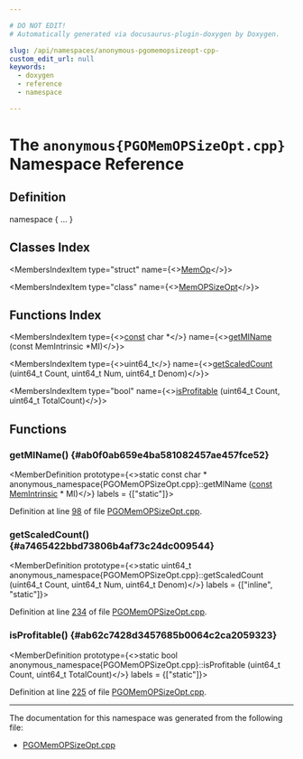 ```yaml
---

# DO NOT EDIT!
# Automatically generated via docusaurus-plugin-doxygen by Doxygen.

slug: /api/namespaces/anonymous-pgomemopsizeopt-cpp-
custom_edit_url: null
keywords:
  - doxygen
  - reference
  - namespace

---
```





# The `anonymous{PGOMemOPSizeOpt.cpp}` Namespace Reference

<DoxygenPage pluginConfig={pluginConfig}>



## Definition

<CodeBlock>namespace &#123; ... &#125;</CodeBlock>

## Classes Index

<MembersIndex>

<MembersIndexItem
  type="struct"
  name={<><a href="/docs/api/structs/anonymous-namespace-pgomemopsizeopt-cpp-/memop">MemOp</a></>}>
</MembersIndexItem>

<MembersIndexItem
  type="class"
  name={<><a href="/docs/api/classes/anonymous-namespace-pgomemopsizeopt-cpp-/memopsizeopt">MemOPSizeOpt</a></>}>
</MembersIndexItem>

</MembersIndex>

## Functions Index

<MembersIndex>

<MembersIndexItem
  type={<><a href="/docs/api/files/lib/lib/target/lib/target/aarch64/aarch64promoteconstant-cpp/#a90f8350fecae261c25be85d38b451bff">const</a> char &#42;</>}
  name={<><a href="#ab0f0ab659e4ba581082457ae457fce52">getMIName</a> (const MemIntrinsic &#42;MI)</>}>
</MembersIndexItem>

<MembersIndexItem
  type={<>uint64&#95;t</>}
  name={<><a href="#a7465422bbd73806b4af73c24dc009544">getScaledCount</a> (uint64&#95;t Count, uint64&#95;t Num, uint64&#95;t Denom)</>}>
</MembersIndexItem>

<MembersIndexItem
  type="bool"
  name={<><a href="#ab62c7428d3457685b0064c2ca2059323">isProfitable</a> (uint64&#95;t Count, uint64&#95;t TotalCount)</>}>
</MembersIndexItem>

</MembersIndex>


<SectionDefinition>

## Functions

### getMIName() {#ab0f0ab659e4ba581082457ae457fce52}

<MemberDefinition
  prototype={<>static const char &#42; anonymous&#95;namespace&#123;PGOMemOPSizeOpt.cpp&#125;::getMIName (<a href="/docs/api/files/lib/lib/target/lib/target/aarch64/aarch64promoteconstant-cpp/#a90f8350fecae261c25be85d38b451bff">const</a> <a href="/docs/api/classes/llvm/memintrinsic">MemIntrinsic</a> &#42; MI)</>}
  labels = {["static"]}>

Definition at line <a href="/docs/api/files/lib/lib/transforms/lib/transforms/instrumentation/pgomemopsizeopt-cpp/#l00098">98</a> of file <a href="/docs/api/files/lib/lib/transforms/lib/transforms/instrumentation/pgomemopsizeopt-cpp">PGOMemOPSizeOpt.cpp</a>.
</MemberDefinition>

### getScaledCount() {#a7465422bbd73806b4af73c24dc009544}

<MemberDefinition
  prototype={<>static uint64&#95;t anonymous&#95;namespace&#123;PGOMemOPSizeOpt.cpp&#125;::getScaledCount (uint64&#95;t Count, uint64&#95;t Num, uint64&#95;t Denom)</>}
  labels = {["inline", "static"]}>

Definition at line <a href="/docs/api/files/lib/lib/transforms/lib/transforms/instrumentation/pgomemopsizeopt-cpp/#l00234">234</a> of file <a href="/docs/api/files/lib/lib/transforms/lib/transforms/instrumentation/pgomemopsizeopt-cpp">PGOMemOPSizeOpt.cpp</a>.
</MemberDefinition>

### isProfitable() {#ab62c7428d3457685b0064c2ca2059323}

<MemberDefinition
  prototype={<>static bool anonymous&#95;namespace&#123;PGOMemOPSizeOpt.cpp&#125;::isProfitable (uint64&#95;t Count, uint64&#95;t TotalCount)</>}
  labels = {["static"]}>

Definition at line <a href="/docs/api/files/lib/lib/transforms/lib/transforms/instrumentation/pgomemopsizeopt-cpp/#l00225">225</a> of file <a href="/docs/api/files/lib/lib/transforms/lib/transforms/instrumentation/pgomemopsizeopt-cpp">PGOMemOPSizeOpt.cpp</a>.
</MemberDefinition>

</SectionDefinition>

<hr/>

The documentation for this namespace was generated from the following file:

<ul>
<li><a href="/docs/api/files/lib/lib/transforms/lib/transforms/instrumentation/pgomemopsizeopt-cpp">PGOMemOPSizeOpt.cpp</a></li>
</ul>

</DoxygenPage>
